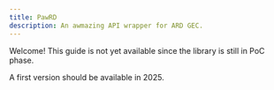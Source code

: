 ```yaml
---
title: PawRD
description: An awmazing API wrapper for ARD GEC.
---
```


Welcome! This guide is not yet available since the library is still in PoC phase.

A first version should be available in 2025.

<Card title="Check the progess on GitHub" href="https://github.com/LiterateInk/PawRD" />
